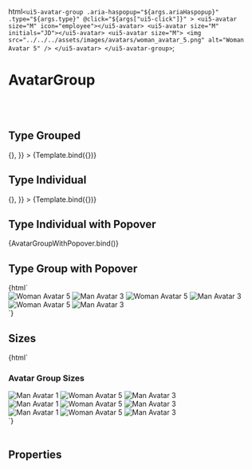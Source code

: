 
<Meta
  title="Components/AvatarGroup"
  component="ui5-avatar-group"
  argTypes={argTypes}
/>

  html`
    <ui5-avatar-group
      .aria-haspopup="${args.ariaHaspopup}"
      .type="${args.type}"
      @click="${args["ui5-click"]}"
    >
      <ui5-avatar size="M" icon="employee"></ui5-avatar>
      <ui5-avatar size="M" initials="JD"></ui5-avatar>
      <ui5-avatar size="M">
        <img
          src="../../../assets/images/avatars/woman_avatar_5.png"
          alt="Woman Avatar 5"
        />
      </ui5-avatar>
    </ui5-avatar-group>
  `;

# AvatarGroup

<Description />

<br />
<br />

## Type Grouped

<Canvas>
  <Story
    name="Type Grouped"
    args={{
      type: "Group",
      ["ui5-click"]: () => {},
    }}
  >
    {Template.bind({})}
  </Story>
</Canvas>

## Type Individual

<Canvas>
  <Story
    name="Type Individual"
    args={{
      type: "Individual",
      ["ui5-click"]: () => {},
    }}
  >
    {Template.bind({})}
  </Story>
</Canvas>

## Type Individual with Popover

<Canvas>
  <Story
    name="Type Individual with Popover"
    parameters={{
      controls: {
        include: ["type"],
      },
    }}
  >
    {AvatarGroupWithPopover.bind()}
  </Story>
</Canvas>

## Type Group with Popover

<Canvas>
  <Story name="Type Group with Popover">
    {html` <div class="snippet group">
      <ui5-popover
        header-text="My people"
        class="peoplePopover"
        style="width: 400px"
        placement-type="Bottom"
      >
        <div class="placeholder" style="display: flex; flex-wrap: wrap;"></div>
      </ui5-popover>
      <ui5-slider min="1" max="100" value="60"></ui5-slider>
      <ui5-avatar-group type="Group">
        <ui5-avatar size="M" icon="employee"></ui5-avatar>
        <ui5-avatar size="M" icon="employee"></ui5-avatar>
        <ui5-avatar size="M" initials="JD"></ui5-avatar>
        <ui5-avatar size="M">
          <img
            src="../../../assets/images/avatars/woman_avatar_5.png"
            alt="Woman Avatar 5"
          />
        </ui5-avatar>
        <ui5-avatar size="M">
          <img
            src="../../../assets/images/avatars/man_avatar_3.png"
            alt="Man Avatar 3"
          />
        </ui5-avatar>
        <ui5-avatar size="M" icon="employee"></ui5-avatar>
        <ui5-avatar size="M" icon="employee"></ui5-avatar>
        <ui5-avatar size="M" initials="JD"></ui5-avatar>
        <ui5-avatar size="M">
          <img
            src="../../../assets/images/avatars/woman_avatar_5.png"
            alt="Woman Avatar 5"
          />
        </ui5-avatar>
        <ui5-avatar size="M">
          <img
            src="../../../assets/images/avatars/man_avatar_3.png"
            alt="Man Avatar 3"
          />
        </ui5-avatar>
        <ui5-avatar size="M" icon="employee"></ui5-avatar>
        <ui5-avatar size="M" icon="employee"></ui5-avatar>
        <ui5-avatar size="M" initials="JD"></ui5-avatar>
        <ui5-avatar size="M">
          <img
            src="../../../assets/images/avatars/woman_avatar_5.png"
            alt="Woman Avatar 5"
          />
        </ui5-avatar>
        <ui5-avatar size="M">
          <img
            src="../../../assets/images/avatars/man_avatar_3.png"
            alt="Man Avatar 3"
          />
        </ui5-avatar>
      </ui5-avatar-group>
      <script>
        (function () {
          const section = document.querySelector(".group");
          const slider = section.querySelector("ui5-slider");
          const avatarGroup = section.querySelector("ui5-avatar-group");
          const peoplePopover = section.querySelector(".peoplePopover");
          function onAvatarGroupClick(targetRef) {
            const placeholder = peoplePopover.querySelector(".placeholder");
            let html = "";
            avatarGroup.items.forEach((avatar, index) => {
              const avatarColor = avatarGroup.colorScheme[index];
              html += \`<div class="avatar-slot" style="padding: 5px">
									<ui5-avatar interactive icon="\${avatar.icon}" initials="\${avatar.initials}" color-scheme="\${avatarColor}">\`;
              if (avatar.image.length > 0) {
                html += \`<img src="\${avatar.image[0].src}">\`;
              }
              html += \`</ui5-avatar></div>\`;
            });
            placeholder.innerHTML = html;
            peoplePopover.close();
            peoplePopover.showAt(targetRef);
          }
          avatarGroup.addEventListener("click", function (event) {
            onAvatarGroupClick(event.detail.targetRef);
          });
          avatarGroup.style.width = slider.getAttribute("value") + "%";
          slider.addEventListener("input", function (event) {
            avatarGroup.style.width = event.target.value + "%";
          });
        })();
      </script>
    </div>`}
  </Story>
</Canvas>

## Sizes

<Canvas>
  <Story name="Sizes">
    {html`<h3>Avatar Group Sizes</h3>
      <div class="snippet">
        <ui5-avatar-group type="Individual">
          <ui5-avatar size="S">
            <img
              src="../../../assets/images/avatars/man_avatar_1.png"
              alt="Man Avatar 1"
            />
          </ui5-avatar>
          <ui5-avatar size="S" initials="JD"></ui5-avatar>
          <ui5-avatar size="S">
            <img
              src="../../../assets/images/avatars/woman_avatar_5.png"
              alt="Woman Avatar 5"
            />
          </ui5-avatar>
          <ui5-avatar size="S">
            <img
              src="../../../assets/images/avatars/man_avatar_3.png"
              alt="Man Avatar 3"
            />
          </ui5-avatar>
        </ui5-avatar-group>
        <br />
        <ui5-avatar-group type="Individual">
          <ui5-avatar size="M">
            <img
              src="../../../assets/images/avatars/man_avatar_1.png"
              alt="Man Avatar 1"
            />
          </ui5-avatar>
          <ui5-avatar size="M" initials="JD"></ui5-avatar>
          <ui5-avatar size="M">
            <img
              src="../../../assets/images/avatars/woman_avatar_5.png"
              alt="Woman Avatar 5"
            />
          </ui5-avatar>
          <ui5-avatar size="M">
            <img
              src="../../../assets/images/avatars/man_avatar_3.png"
              alt="Man Avatar 3"
            />
          </ui5-avatar>
        </ui5-avatar-group>
        <br />
        <ui5-avatar-group type="Group">
          <ui5-avatar size="L">
            <img
              src="../../../assets/images/avatars/man_avatar_1.png"
              alt="Man Avatar 1"
            />
          </ui5-avatar>
          <ui5-avatar size="L" initials="JD"></ui5-avatar>
          <ui5-avatar size="L">
            <img
              src="../../../assets/images/avatars/woman_avatar_5.png"
              alt="Woman Avatar 5"
            />
          </ui5-avatar>
          <ui5-avatar size="L">
            <img
              src="../../../assets/images/avatars/man_avatar_3.png"
              alt="Man Avatar 3"
            />
          </ui5-avatar>
        </ui5-avatar-group>
      </div>`}
  </Story>
</Canvas>

<br />
<br />

## Properties

<ArgsTable story="." />
